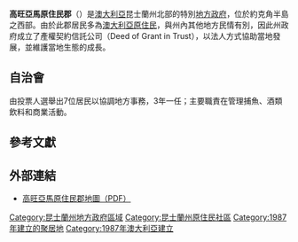 {{Infobox Australian Place | type = lga
| name     = 高旺亞馬原住民郡
| state    = 昆士蘭州
| image    = Kowanyama LGA Qld.png
| imagesize= 180
| caption  = 高旺亞馬原住民郡於[[昆士蘭州|昆士蘭州]]轄境圖
| pop      = 1,021
| pop_footnotes = (2006 census)<ref>{{Census 2006 AUS | id = LGA34420 | name = Kowanyama (S) (Local Government Area) | accessdate=17 September 2009|quick = on}}</ref>
| area     = 2571.9
| est      = 1987
| seat     = 高旺亞馬
| mayor    = Thomas Hudson
| region   = [[約克角半島|約克角半島]]
| logo     = 
| url      = 
| stategov = 庫克
| fedgov   = 萊卡特
| near-nw  = '''[[卡奔塔利亞灣|卡奔塔利亞灣]]'''
| near-n   = [[波姆浦洛原住民郡|波姆浦洛原住民郡]]
| near-ne  = [[庫克郡|庫克郡]]
| near-w   = '''[[卡奔塔利亞灣|卡奔塔利亞灣]]'''
| near-e   = [[卡奔塔利亞郡|卡奔塔利亞郡]]
| near-sw  = [[卡奔塔利亞郡|卡奔塔利亞郡]]
| near-s   = [[卡奔塔利亞郡|卡奔塔利亞郡]]
| near-se  = [[卡奔塔利亞郡|卡奔塔利亞郡]]
}}

'''高旺亞馬原住民郡'''（{{lang-en|Aboriginal Shire of Kowanyama}}）是[[澳大利亞|澳大利亞]]昆士蘭州北部的特別[[地方政府區域|地方政府]]，位於約克角半島之西部。由於此郡居民多為[[澳大利亞原住民|澳大利亞原住民]]，與州內其他地方民情有別，因此州政府成立了產權契約信託公司（Deed of Grant in Trust），以法人方式協助當地發展，並維護當地生態的成長。

==自治會==
由投票人選舉出7位居民以協調地方事務，3年一任；主要職責在管理捕魚、酒類飲料和商業活動。

==參考文獻==
{{Reflist}}

==外部連結==
* [https://web.archive.org/web/20070901051229/http://www.liquor.qld.gov.au/_Documents/Indig%2Bmaps/Pormpuraaw%2BKowanyama%2BMap%2B2007.pdf 高旺亞馬原住民郡地圖（PDF）]

{{Local Government Areas of Queensland}}

{{DEFAULTSORT:Kowanyama}}
[[Category:昆士蘭州地方政府區域|Category:昆士蘭州地方政府區域]]
[[Category:昆士蘭州原住民社區|Category:昆士蘭州原住民社區]]
[[Category:1987年建立的聚居地|Category:1987年建立的聚居地]]
[[Category:1987年澳大利亞建立|Category:1987年澳大利亞建立]]

{{Queensland-geo-stub}}